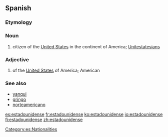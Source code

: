 ==Spanish==

===Etymology===
{{suffix|Estados Unidos|ense|gloss1=United States|lang=es}}

===Noun===
{{es-noun|mf}}

# citizen of the [[United States]] in the continent of America; [[Unitestatesians]]

===Adjective===
{{es-adj|f=estadounidense|pl=estadounidenses}}

# of the [[United States]] of America; American

===See also===
* [[yanqui#Spanish|yanqui]]
* [[gringo#Spanish|gringo]]
* [[norteamericano#Spanish|norteamericano]]

[[Category:es:Nationalities]]

[[es:estadounidense]]
[[fr:estadounidense]]
[[ko:estadounidense]]
[[io:estadounidense]]
[[fi:estadounidense]]
[[zh:estadounidense]]